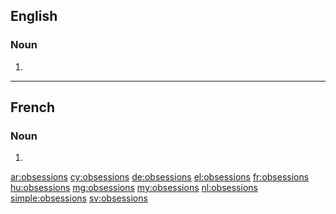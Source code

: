 ==English==

===Noun===
{{head|en|plural}}

# {{plural of|obsession|lang=en}}

----

==French==

===Noun===
{{head|fr|plural|g=f}}

# {{plural of|obsession|lang=fr}}

[[ar:obsessions]]
[[cy:obsessions]]
[[de:obsessions]]
[[el:obsessions]]
[[fr:obsessions]]
[[hu:obsessions]]
[[mg:obsessions]]
[[my:obsessions]]
[[nl:obsessions]]
[[simple:obsessions]]
[[sv:obsessions]]